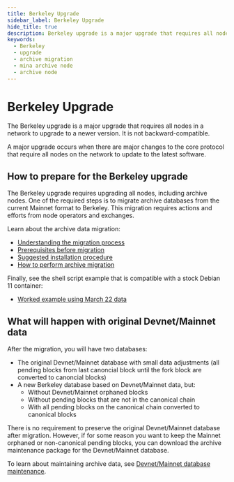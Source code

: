 ```yaml
---
title: Berkeley Upgrade
sidebar_label: Berkeley Upgrade
hide_title: true
description: Berkeley upgrade is a major upgrade that requires all nodes in a network to upgrade to a newer version. It is not backward compatible.
keywords:
  - Berkeley
  - upgrade
  - archive migration
  - mina archive node
  - archive node
---
```


# Berkeley Upgrade

The Berkeley upgrade is a major upgrade that requires all nodes in a network to upgrade to a newer version. It is not backward-compatible. 

A major upgrade occurs when there are major changes to the core protocol that require all nodes on the network to update to the latest software.

## How to prepare for the Berkeley upgrade

The Berkeley upgrade requires upgrading all nodes, including archive nodes. One of the required steps is to migrate archive databases from the current Mainnet format to Berkeley. This migration requires actions and efforts from node operators and exchanges. 

Learn about the archive data migration:

- [Understanding the migration process](/berkeley-upgrade/understanding-archive-migration)
- [Prerequisites before migration](/berkeley-upgrade/archive-migration-prerequisites)
- [Suggested installation procedure](/berkeley-upgrade/archive-migration-installation)
- [How to perform archive migration](/berkeley-upgrade/migrating-archive-database-to-berkeley)

Finally, see the shell script example that is compatible with a stock Debian 11 container:

- [Worked example using March 22 data](/berkeley-upgrade/worked-archive-example)

## What will happen with original Devnet/Mainnet data

After the migration, you will have two databases:

- The original Devnet/Mainnet database with small data adjustments (all pending blocks from last canoncial block until the fork block are converted to canoncial blocks)
- A new Berkeley database based on Devnet/Mainnet data, but:
  - Without Devnet/Mainnet orphaned blocks
  - Without pending blocks that are not in the canonical chain
  - With all pending blocks on the canonical chain converted to canonical blocks

There is no requirement to preserve the original Devnet/Mainnet database after migration. However, if for some reason you want to keep the Mainnet orphaned or non-canonical pending blocks, you can download the archive maintenance package for the Devnet/Mainnet database.

To learn about maintaining archive data, see [Devnet/Mainnet database maintenance](/berkeley-upgrade/mainnet-database-maintenance).
